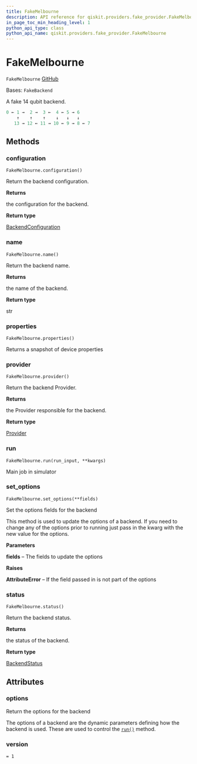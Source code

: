 ```yaml
---
title: FakeMelbourne
description: API reference for qiskit.providers.fake_provider.FakeMelbourne
in_page_toc_min_heading_level: 1
python_api_type: class
python_api_name: qiskit.providers.fake_provider.FakeMelbourne
---
```


# FakeMelbourne

<span id="qiskit.providers.fake_provider.FakeMelbourne" />

`FakeMelbourne` [GitHub](https://github.com/qiskit/qiskit/tree/stable/0.24/qiskit/providers/fake_provider/backends/melbourne/fake_melbourne.py "view source code")

Bases: `FakeBackend`

A fake 14 qubit backend.

```python
0 ← 1 →  2 →  3 ←  4 ← 5 → 6
    ↑    ↑    ↑    ↓   ↓   ↓
   13 → 12 ← 11 → 10 ← 9 → 8 ← 7
```

## Methods

<span id="qiskit-providers-fake-provider-fakemelbourne-configuration" />

### configuration

<span id="qiskit.providers.fake_provider.FakeMelbourne.configuration" />

`FakeMelbourne.configuration()`

Return the backend configuration.

**Returns**

the configuration for the backend.

**Return type**

[BackendConfiguration](qiskit.providers.models.BackendConfiguration "qiskit.providers.models.BackendConfiguration")

<span id="qiskit-providers-fake-provider-fakemelbourne-name" />

### name

<span id="qiskit.providers.fake_provider.FakeMelbourne.name" />

`FakeMelbourne.name()`

Return the backend name.

**Returns**

the name of the backend.

**Return type**

str

<span id="qiskit-providers-fake-provider-fakemelbourne-properties" />

### properties

<span id="qiskit.providers.fake_provider.FakeMelbourne.properties" />

`FakeMelbourne.properties()`

Returns a snapshot of device properties

<span id="qiskit-providers-fake-provider-fakemelbourne-provider" />

### provider

<span id="qiskit.providers.fake_provider.FakeMelbourne.provider" />

`FakeMelbourne.provider()`

Return the backend Provider.

**Returns**

the Provider responsible for the backend.

**Return type**

[Provider](qiskit.providers.Provider "qiskit.providers.Provider")

<span id="qiskit-providers-fake-provider-fakemelbourne-run" />

### run

<span id="qiskit.providers.fake_provider.FakeMelbourne.run" />

`FakeMelbourne.run(run_input, **kwargs)`

Main job in simulator

<span id="qiskit-providers-fake-provider-fakemelbourne-set-options" />

### set\_options

<span id="qiskit.providers.fake_provider.FakeMelbourne.set_options" />

`FakeMelbourne.set_options(**fields)`

Set the options fields for the backend

This method is used to update the options of a backend. If you need to change any of the options prior to running just pass in the kwarg with the new value for the options.

**Parameters**

**fields** – The fields to update the options

**Raises**

**AttributeError** – If the field passed in is not part of the options

<span id="qiskit-providers-fake-provider-fakemelbourne-status" />

### status

<span id="qiskit.providers.fake_provider.FakeMelbourne.status" />

`FakeMelbourne.status()`

Return the backend status.

**Returns**

the status of the backend.

**Return type**

[BackendStatus](qiskit.providers.models.BackendStatus "qiskit.providers.models.BackendStatus")

## Attributes

<span id="qiskit.providers.fake_provider.FakeMelbourne.options" />

### options

Return the options for the backend

The options of a backend are the dynamic parameters defining how the backend is used. These are used to control the [`run()`](qiskit.providers.fake_provider.FakeMelbourne#run "qiskit.providers.fake_provider.FakeMelbourne.run") method.

<span id="qiskit.providers.fake_provider.FakeMelbourne.version" />

### version

`= 1`

